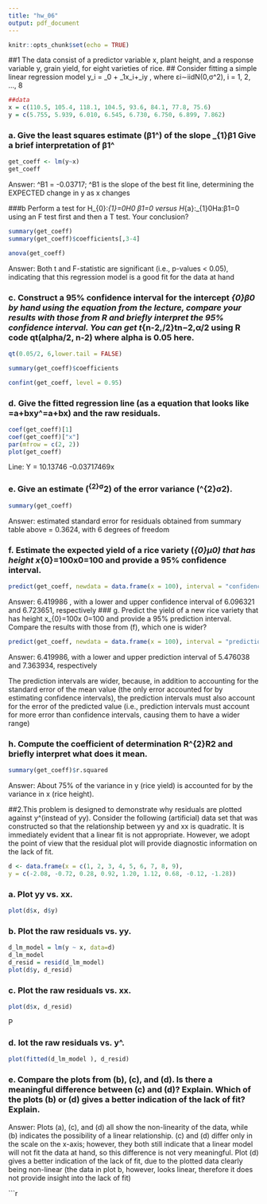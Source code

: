 ```yaml
---
title: "hw_06"
output: pdf_document
---
```


```r
knitr::opts_chunk$set(echo = TRUE)
```

##1 The data consist of a predictor variable x, plant height, and a response variable y, grain yield, for eight varieties of rice.
##  Consider fitting a simple linear regression model y_i = \beta_0 + \beta_1x_i+\varepsilon_iy , where εi∼iidN(0,σ^2), i = 1, 2, …, 8

```r
##data
x = c(110.5, 105.4, 118.1, 104.5, 93.6, 84.1, 77.8, 75.6)
y = c(5.755, 5.939, 6.010, 6.545, 6.730, 6.750, 6.899, 7.862)
```


### a. Give the least squares estimate (\hat{\beta_{1}}β1^) of the slope \beta_{1}β1 Give a brief interpretation of \hat{\beta_{1}}β1^

```r
get_coeff <- lm(y~x)
get_coeff
```
Answer: ^B1 = -0.03717; ^B1 is the slope of the best fit line, determining the EXPECTED change in y as x changes

###b Perform a test for H_{0}:\beta_{1}=0H0 β1=0 versus H_{a}:\beta_{1}\neq0Ha:β1=0 using an F test first and then a T test. Your conclusion?

```r
summary(get_coeff)
summary(get_coeff)$coefficients[,3-4]
```
```r
anova(get_coeff)
```


Answer: Both t and F-statistic are significant (i.e., p-values < 0.05), indicating that this regression model is a good fit for the data at hand

### c.  Construct a 95% confidence interval for the intercept \beta_{0}β0 by hand using the equation from the lecture, compare your results with those from R and briefly interpret the 95% confidence interval. You can get t_{n-2,\alpha/2}tn−2,α/2 using R code qt(alpha/2, n-2) where alpha is 0.05 here.

```r
qt(0.05/2, 6,lower.tail = FALSE)
```
```r
summary(get_coeff)$coefficients
```

```r
confint(get_coeff, level = 0.95)

```


### d. Give the fitted regression line (as a equation that looks like \hat{y}=a+bxy^=a+bx) and the raw residuals.

```r
coef(get_coeff)[1]
coef(get_coeff)["x"]
par(mfrow = c(2, 2))
plot(get_coeff)
```
Line: Y = 10.13746 -0.03717469x

### e. Give an estimate (\hat{\sigma}^{2}σ^2) of the error variance (\sigma^{2}σ2).

```r
summary(get_coeff)
```

Answer: estimated standard error for residuals obtained from summary table above = 0.3624, with 6 degrees of freedom

### f.  Estimate the expected yield of a rice variety (\mu_{0}μ0) that has height x_{0}=100x0=100 and provide a 95% confidence interval.

```r

predict(get_coeff, newdata = data.frame(x = 100), interval = "confidence")
```
Answer: 6.419986 , with a lower and upper confidence interval of 6.096321 and 6.723651, respectively
### g.  Predict the yield of a new rice variety that has height x_{0}=100x 0=100 and provide a 95% prediction interval. Compare the results with those from (f), which one is wider?

```r
predict(get_coeff, newdata = data.frame(x = 100), interval = "prediction")
```
Answer: 6.419986, with a lower and upper prediction interval of 5.476038 and 7.363934, respectively

The prediction intervals are wider, because, in addition to accounting for the standard error of the mean value (the only error accounted for by estimating confidence intervals), the prediction intervals must also account for the error of the predicted value (i.e., prediction intervals must account for more error than confidence intervals, causing them to have a wider range)

### h. Compute the coefficient of determination R^{2}R2 and briefly interpret what does it mean.
```r
summary(get_coeff)$r.squared
```
Answer: About 75% of the variance in y (rice yield) is accounted for by the variance in x (rice height).

##2.This problem is designed to demonstrate why residuals are plotted against \hat{y}y^(instead of yy). Consider the following (artificial) data set that was constructed so that the relationship between yy and xx is quadratic. It is immediately evident that a linear fit is not appropriate. However, we adopt the point of view that the residual plot will provide diagnostic information on the lack of fit.

```r
d <- data.frame(x = c(1, 2, 3, 4, 5, 6, 7, 8, 9),
y = c(-2.08, -0.72, 0.28, 0.92, 1.20, 1.12, 0.68, -0.12, -1.28))
```

### a. Plot yy vs. xx.
```r
plot(d$x, d$y)
```

### b. Plot the raw residuals vs. yy.
```r
d_lm_model = lm(y ~ x, data=d)
d_lm_model
d_resid = resid(d_lm_model)
plot(d$y, d_resid)
```

### c. Plot the raw residuals vs. xx.
```r
plot(d$x, d_resid)

```  

P

### d. lot the raw residuals vs. \hat{y}y^.
```r
plot(fitted(d_lm_model ), d_resid)
```

### e. Compare the plots from (b), (c), and (d). Is there a meaningful difference between (c) and (d)? Explain. Which of the plots (b) or (d) gives a better indication of the lack of fit? Explain.

Answer: Plots (a), (c), and (d) all show the non-linearity of the data, while (b) indicates the possibility of a linear relationship. (c) and (d) differ only in the scale on the x-axis; however, they both still indicate that a linear model will not fit the data at hand, so this difference is not very meaningful. Plot (d) gives a better indication of the lack of fit, due to the plotted data clearly being non-linear (the data in plot b, however, looks linear, therefore it does not provide insight into the lack of fit)

```r
